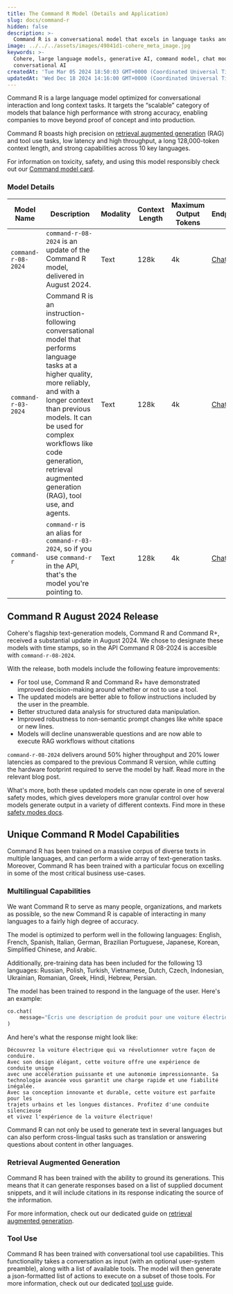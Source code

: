 ```yaml
---
title: The Command R Model (Details and Application)
slug: docs/command-r
hidden: false
description: >-
  Command R is a conversational model that excels in language tasks and supports multiple languages, making it ideal for coding use cases.
image: ../../../assets/images/49841d1-cohere_meta_image.jpg
keywords: >-
  Cohere, large language models, generative AI, command model, chat models,
  conversational AI
createdAt: 'Tue Mar 05 2024 18:50:03 GMT+0000 (Coordinated Universal Time)'
updatedAt: 'Wed Dec 18 2024 14:16:00 GMT+0000 (Coordinated Universal Time)'
---
```


Command R is a large language model optimized for conversational interaction and long context tasks. It targets the “scalable” category of models that balance high performance with strong accuracy, enabling companies to move beyond proof of concept and into production. 

Command R boasts high precision on [retrieval augmented generation](/docs/retrieval-augmented-generation-rag) (RAG) and tool use tasks, low latency and high throughput, a long 128,000-token context length, and strong capabilities across 10 key languages.

For information on toxicity, safety, and using this model responsibly check out our [Command model card](https://docs.cohere.com/docs/responsible-use).

### Model Details
| Model Name               | Description                                                                                                                                                                                                                                                                                                                                                | Modality                | Context Length | Maximum Output Tokens | Endpoints|
|--------------------------|------------------------------------------------------------------------------------------------------------------------------------------------------------------------------------------------------------------------------------------------------------------------------------------------------------------------------------------------------------|-------------------------|----------------|-----------------------|----------|
| `command-r-08-2024`      | `command-r-08-2024` is an update of the Command R model, delivered in August 2024.                                                                                                                                                                                                                                                                         | Text                    | 128k           | 4k                    | [Chat](/reference/chat)         |                                                                          |
| `command-r-03-2024`      | Command R is an instruction-following conversational model that performs language tasks at a higher quality, more reliably, and with a longer context than previous models. It can be used for complex workflows like code generation, retrieval augmented generation (RAG), tool use, and agents.                                                         | Text                    | 128k           | 4k                    | [Chat](/reference/chat)         |                                                                         |
| `command-r`              | `command-r` is an alias for `command-r-03-2024`, so if you use `command-r` in the API, that's the model you're pointing to.                                                                                                                                                                                                                                | Text                    | 128k           | 4k                    | [Chat](/reference/chat)         |                                                                        |

## Command R August 2024 Release
Cohere's flagship text-generation models, Command R and Command R+, received a substantial update in August 2024. We chose to designate these models with time stamps, so in the API Command R 08-2024 is accesible with `command-r-08-2024`.

With the release, both models include the following feature improvements:
- For tool use, Command R and Command R+ have demonstrated improved decision-making around whether or not to use a tool.
- The updated models are better able to follow instructions included by the user in the preamble.
- Better structured data analysis for structured data manipulation. 
- Improved robustness to non-semantic prompt changes like white space or new lines.
- Models will decline unanswerable questions and are now able to execute RAG workflows without citations

`command-r-08-2024` delivers around 50% higher throughput and 20% lower latencies as compared to the previous Command R version, while cutting the hardware footprint required to serve the model by half. Read more in the relevant blog post.

What's more, both these updated models can now operate in one of several safety modes, which gives developers more granular control over how models generate output in a variety of different contexts. Find more in these [safety modes docs](https://docs.cohere.com/docs/safety-modes).


## Unique Command R Model Capabilities

Command R has been trained on a massive corpus of diverse texts in multiple languages, and can perform a wide array of text-generation tasks. Moreover, Command R has been trained with a particular focus on excelling in some of the most critical business use-cases.

### Multilingual Capabilities

We want Command R to serve as many people, organizations, and markets as possible, so the new Command R is capable of interacting in many languages to a fairly high degree of accuracy.

The model is optimized to perform well in the following languages: English, French, Spanish, Italian, German, Brazilian Portuguese, Japanese, Korean, Simplified Chinese, and Arabic. 

Additionally, pre-training data has been included for the following 13 languages: Russian, Polish, Turkish, Vietnamese, Dutch, Czech, Indonesian, Ukrainian, Romanian, Greek, Hindi, Hebrew, Persian.

The model has been trained to respond in the language of the user. Here's an example:

```python PYTHON
co.chat(
    message="Écris une description de produit pour une voiture électrique en 50 à 75 mots"
)
```

And here's what the response might look like:

```text TEXT
Découvrez la voiture électrique qui va révolutionner votre façon de conduire.
Avec son design élégant, cette voiture offre une expérience de conduite unique
avec une accélération puissante et une autonomie impressionnante. Sa
technologie avancée vous garantit une charge rapide et une fiabilité inégalée.
Avec sa conception innovante et durable, cette voiture est parfaite pour les 
trajets urbains et les longues distances. Profitez d'une conduite silencieuse
et vivez l'expérience de la voiture électrique!
```

Command R can not only be used to generate text in several languages but can also perform cross-lingual tasks such as translation or answering questions about content in other languages.

### Retrieval Augmented Generation

Command R has been trained with the ability to ground its generations. This means that it can generate responses based on a list of supplied document snippets, and it will include citations in its response indicating the source of the information.

For more information, check out our dedicated guide on [retrieval augmented generation](/docs/retrieval-augmented-generation-rag).

### Tool Use

Command R has been trained with conversational tool use capabilities. This functionality takes a conversation as input (with an optional user-system preamble), along with a list of available tools. The model will then generate a json-formatted list of actions to execute on a subset of those tools. For more information, check out our dedicated [tool use](/docs/tool-use) guide.
